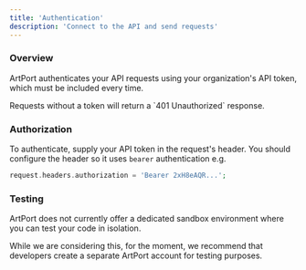 ```yaml
---
title: 'Authentication'
description: 'Connect to the API and send requests'
---
```


### Overview

ArtPort authenticates your API requests using your organization's API token, which must be included every time.

<Warning>
    Requests without a token will return a `401 Unauthorized` response.
</Warning>

### Authorization

To authenticate, supply your API token in the request's header. You should configure the header so it uses `bearer` authentication e.g.

```php
request.headers.authorization = 'Bearer 2xH8eAQR...';
```

### Testing

ArtPort does not currently offer a dedicated sandbox environment where you can test your code in isolation.

While we are considering this, for the moment, we recommend that developers create a separate ArtPort account for testing purposes.